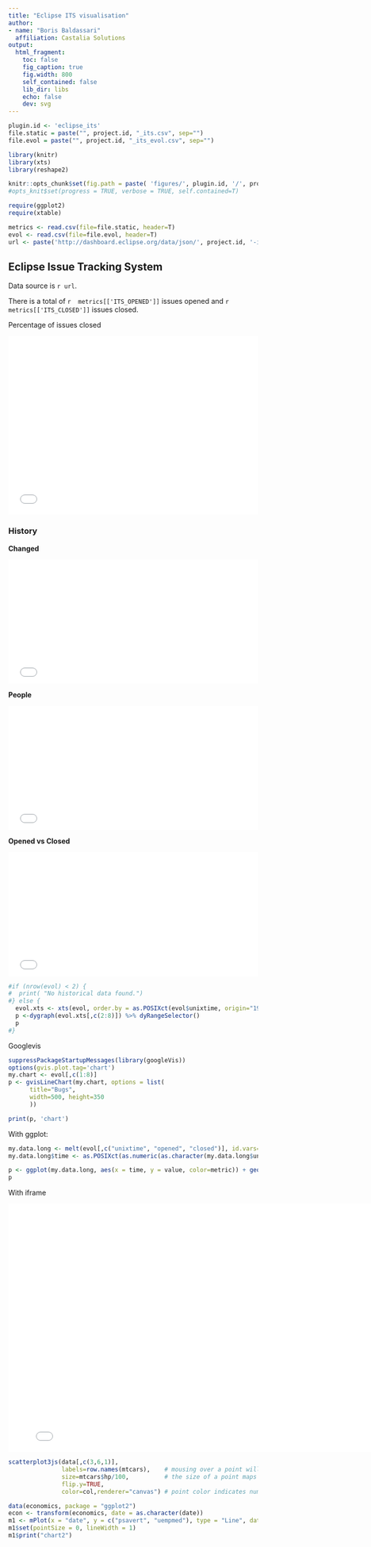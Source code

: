 ```yaml
---
title: "Eclipse ITS visualisation"
author:
- name: "Boris Baldassari"
  affiliation: Castalia Solutions
output:
  html_fragment:
    toc: false
    fig_caption: true
    fig.width: 800
    self_contained: false
    lib_dir: libs
    echo: false
    dev: svg
---
```


```r
plugin.id <- 'eclipse_its'
file.static = paste("", project.id, "_its.csv", sep="")
file.evol = paste("", project.id, "_its_evol.csv", sep="")

library(knitr)
library(xts)
library(reshape2)

knitr::opts_chunk$set(fig.path = paste( 'figures/', plugin.id, '/', project.id, '/', sep=""))
#opts_knit$set(progress = TRUE, verbose = TRUE, self.contained=T)

require(ggplot2)
require(xtable)

metrics <- read.csv(file=file.static, header=T)
evol <- read.csv(file=file.evol, header=T)
url <- paste('http://dashboard.eclipse.org/data/json/', project.id, '-its-prj-static.json', sep='');
```

## Eclipse Issue Tracking System

<div class="row">
<div class="col-md-6">
  <p>Data source is `r url`.</p>

  <p>There is a total of `r  metrics[['ITS_OPENED']]` issues opened and `r metrics[['ITS_CLOSED']]` issues closed.</p>
  <p>Percentage of issues closed</p>
</div>
<div class="col-md-6">
  <!-- iframe src="/projects/figures/eclipse_its/`r project.id`/its_evol_summary.html" frameborder="0" style="width: 100%; height: 300px"></iframe -->
</div>
</div>

<iframe src="/projects/figures/eclipse_its/`r project.id`/its_evol_summary.html" frameborder="0" style="width: 100%; height: 360px"></iframe>

### History

**Changed**

<div class="row">
<div class="col-md-12">
<iframe src="/projects/figures/eclipse_its/`r project.id`/its_evol_changed.html" frameborder="0" style="width: 100%; height: 250px"></iframe>
</div></div>

**People**

<iframe src="/projects/figures/eclipse_its/`r project.id`/its_evol_people.html" frameborder="0" style="width: 100%; height: 250px"></iframe>

**Opened vs Closed**

<iframe src="/projects/figures/eclipse_its/`r project.id`/its_evol_opened.html" frameborder="0" style="width: 100%; height: 250px"></iframe>

```r
#if (nrow(evol) < 2) {
#  print( "No historical data found.")
#} else {
  evol.xts <- xts(evol, order.by = as.POSIXct(evol$unixtime, origin="1970-01-01"))
  p <-dygraph(evol.xts[,c(2:8)]) %>% dyRangeSelector()
  p
#}
```

Googlevis

```r
suppressPackageStartupMessages(library(googleVis))
options(gvis.plot.tag='chart')
my.chart <- evol[,c(1:8)]
p <- gvisLineChart(my.chart, options = list(
      title="Bugs",
      width=500, height=350
      ))

print(p, 'chart')
```

With ggplot:

```r
my.data.long <- melt(evol[,c("unixtime", "opened", "closed")], id.vars="unixtime", value.name="value", variable.name="metric")
my.data.long$time <- as.POSIXct(as.numeric(as.character(my.data.long$unixtime)), origin="1970-01-01")

p <- ggplot(my.data.long, aes(x = time, y = value, color=metric)) + geom_line(size = .1)
p
```

With iframe

<iframe src="/projects/figures/eclipse_its/`r project.id`/its_evol_ggplot.html" frameborder="0" style="width: 800px; height: 500px"></iframe>


```r
scatterplot3js(data[,c(3,6,1)],
               labels=row.names(mtcars),    # mousing over a point will show what model car it is
               size=mtcars$hp/100,          # the size of a point maps to horsepower
               flip.y=TRUE,
               color=col,renderer="canvas") # point color indicates number of cylindars 

data(economics, package = "ggplot2")
econ <- transform(economics, date = as.character(date))
m1 <- mPlot(x = "date", y = c("psavert", "uempmed"), type = "Line", data = econ)
m1$set(pointSize = 0, lineWidth = 1)
m1$print("chart2")
```


